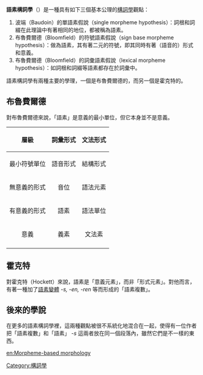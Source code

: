 {{更新|time=2018-09-04T06:28:09+00:00}}
{{Unreferenced|time=2018-09-04T06:28:09+00:00}}
'''語素構詞學'''（{{lang-en|Morpheme-based morphology}}）是一種具有如下三個基本公理的[[構詞學|構詞學]]觀點：

# 波端（Baudoin）的單語素假說（single morpheme hypothesis）：詞根和詞綴在此理論中有著相同的地位，都被稱為語素。
# 布魯費爾德（Bloomfield）的符號語素假說（sign base morpheme hypothesis）：做為語素，其有著二元的符號，即其同時有著（語音的）形式和意義。
# 布魯費爾德（Bloomfield）的詞彙語素假說（lexical morpheme hypothesis）：如詞根和詞綴等語素都存在於詞彙中。

語素構詞學有兩種主要的學理，一個是布魯費爾德的，而另一個是霍克特的。

==布魯費爾德==
對布魯費爾德來說，「語素」是意義的最小單位，但它本身並不是意義。

{| class="wikitable"
|-
! bgcolor="#CCCCFF" align=center| '''層級'''
! bgcolor="#CCCCFF" align=center| '''詞彙形式'''
! bgcolor="#CCCCFF" align=center| '''文法形式'''
|-
| 最小符號單位 || 語音形式 || 結構形式
|-
| 無意義的形式 || 音位 || 語法元素
|-
| 有意義的形式 || 語素 || 語法單位
|-
| 意義 || 義素 || 文法素
|-
|}

==霍克特==

對霍克特（Hockett）來說，語素是「意義元素」，而非「形式元素」。對他而言，有著一種加了[[語素變體|語素變體]] ''-s, -en, -ren'' 等而形成的「語素複數」。

==後來的學說==

在更多的語素構詞學裡，這兩種觀點被很不系統化地混合在一起，使得有一位作者把「語素複數」和「語素」 ''-s'' 這兩者放在同一個段落內，雖然它們是不一樣的東西。

[[Category:構詞學|Category:構詞學]]

[[en:Morpheme-based_morphology|en:Morpheme-based morphology]]